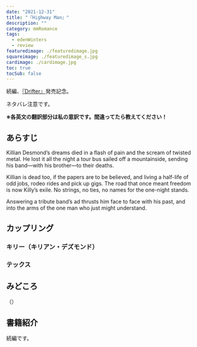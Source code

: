 ```yaml
---
date: "2021-12-31"
title: "『Highway Man』"
description: ""
category: mmRomance
tags:
  - edenWinters
  - review
featuredimage: ./featuredimage.jpg
squareimage: ./featuredimage_s.jpg
cardimage: ./cardimage.jpg
toc: true
tocSub: false
---
```



続編、[『Drifter』](https://www.amazon.co.jp/dp/B089G68SSS?tag=muchimemo-22)発売記念。

ネタバレ注意です。

**※各英文の翻訳部分は私の意訳です。間違ってたら教えてください！**

## あらすじ

Killian Desmond’s dreams died in a flash of pain and the scream of twisted metal. He lost it all the night a tour bus sailed off a mountainside, sending his band—with his brother—to their deaths.

Killian is dead too, if the papers are to be believed, and living a half-life of odd jobs, rodeo rides and pick up gigs. The road that once meant freedom is now Killy’s exile. No strings, no ties, no names for the one-night stands.

Answering a tribute band’s ad thrusts him face to face with his past, and into the arms of the one man who just might understand.

## カップリング

### キリー（キリアン・デズモンド）

### テックス



## みどころ

<Blockquote srcName="Highway Man" srcURL="https://www.amazon.co.jp/dp/B00LYDWC0S?tag=muchimemo-22" book>
</Blockquote>

<p className="translation">（）</p>

## 書籍紹介

<Amazon
  asin="B00LYDWC0S"
  title="Highway Man"
  url="https://www.amazon.co.jp/dp/B00LYDWC0S?tag=muchimemo-22"
  author="Eden Winters"
/>

続編です。

<Amazon
  asin="B089G68SSS"
  title="Drifter"
  url="https://www.amazon.co.jp/dp/B089G68SSS?tag=muchimemo-22"
  author="Eden Winters"
/>
